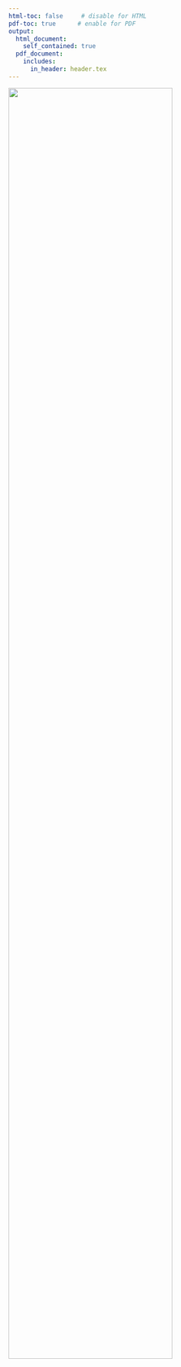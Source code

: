```yaml
---
html-toc: false     # disable for HTML 
pdf-toc: true      # enable for PDF
output: 
  html_document:
    self_contained: true
  pdf_document: 
    includes: 
      in_header: header.tex
---
```


```{=html}
<style>
/* CSS for HTML title page */
.title-page {
    display: flex;
    flex-direction: column;
    justify-content: center;
    align-items: center;
    height: 100vh;
    text-align: center;
}

.title-page title {
    font-size: 0em;
    margin-bottom: 0.5em;
    display: none;
}

.title-page h2 {
    font-size: 2em;
    margin-bottom: 0.5em;
}

.title-page p {
    font-size: 1.5em;
    margin-bottom: 0.5em;
}

.hidden-title {
    display: none;
}


</style>
```
::: {.hidden-title .hidden-author}
# iLand - the book {.unnumbered}
:::

![](images/book_cover.png){fig-alt="The iLand Book" width="80%"}
